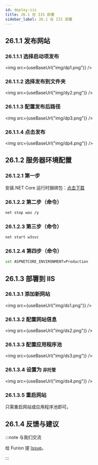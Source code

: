 ```yaml
---
id: deploy-iis
title: 26.1 在 IIS 部署
sidebar_label: 26.1 在 IIS 部署
---
```



## 26.1.1 发布网站

### 26.1.1.1 选择启动项发布

<img src={useBaseUrl("img/dp1.png")} />

### 26.1.1.2 选择发布到文件夹

<img src={useBaseUrl("img/dy2.png")} />

### 26.1.1.3 配置发布后路径

<img src={useBaseUrl("img/dp3.png")} />

### 26.1.1.4 点击发布

<img src={useBaseUrl("img/dp4.png")} />

## 26.1.2 服务器环境配置

### 26.1.2.1 第一步

安装.NET Core 运行时捆绑包：[点击下载](https://dotnet.microsoft.com/permalink/dotnetcore-current-windows-runtime-bundle-installer)

### 26.1.2.2 第二步（命令）

```bash
net stop was /y
```

### 26.1.2.3 第三步（命令）

```bash
net start w3svc
```

### 26.1.2.4 第四步（命令）

```bash
set ASPNETCORE_ENVIRONMENT=Production
```

## 26.1.3 部署到 IIS

### 26.1.3.1 添加新网站

<img src={useBaseUrl("img/ds1.png")} />

### 26.1.3.2 配置网站信息

<img src={useBaseUrl("img/ds2.png")} />

### 26.1.3.3 配置应用程序池

<img src={useBaseUrl("img/ds3.png")} />

### 26.1.3.4 设置为 `非托管`

<img src={useBaseUrl("img/ds4.png")} />

### 26.1.3.5 重启网站

只需重启网站或应用程序池即可。

## 26.1.4 反馈与建议

:::note 与我们交流

给 Furion 提 [Issue](https://gitee.com/monksoul/Furion/issues/new?issue)。

:::
